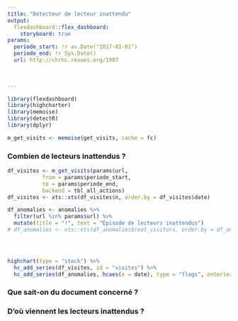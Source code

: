 ```yaml
---
title: "Détecteur de lecteur inattendu"
output:
  flexdashboard::flex_dashboard:
    storyboard: true
params:
  periode_start: !r as.Date("2017-01-01")
  periode_end: !r Sys.Date()
  url: http://chrhc.revues.org/1907

  
  
---
```


```r
library(flexdashboard)
library(highcharter)
library(memoise)
library(detectR)
library(dplyr)
```

```r
m_get_visits <- memoise(get_visits, cache = fc)
```


### Combien de lecteurs inattendus ?

```r

df_visites <- m_get_visits(params$url, 
           from = params$periode_start,
           to = params$periode_end,
           backend = tbl_all_actions)
df_visites <- xts::xts(df_visites$n, order.by = df_visites$date)

df_anomalies <- anomalies %>% 
  filter(url %in% params$url) %>% 
  mutate(title = "!", text = "Épisode de lecteurs inattendus")
# df_anomalies <- xts::xts(df_anomalies$real_visitors, order.by = df_anomalies$date)




highchart(type = "stock") %>%
  hc_add_series(df_visites, id = "visites") %>%
  hc_add_series(df_anomalies, hcaes(x = date), type = "flags", onSeries = "visites")


```



### Que sait-on du document concerné ?

### D'où viennent les lecteurs inattendus ? 


